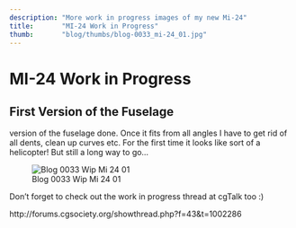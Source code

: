 ```yaml
---
description: "More work in progress images of my new Mi-24"
title:       "MI-24 Work in Progress"
thumb:       "blog/thumbs/blog-0033_mi-24_01.jpg"
---
```


MI-24 Work in Progress
======================

First Version of the Fuselage
-----------------------------
version of the fuselage done. Once it fits from all angles I have to get rid of all dents, clean up curves etc. For the first time it looks like sort of a helicopter! But still a long way to go...

![Blog 0033 Wip Mi 24 01](/images/blog/blog-0033_mi-24_01.jpg)


Don't forget to check out the work in progress thread at cgTalk too :)

http://forums.cgsociety.org/showthread.php?f=43&t=1002286
